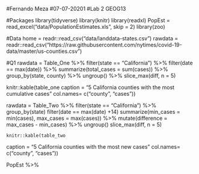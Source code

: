 #Fernando Meza
#07-07-20201
#Lab 2 GEOG13

#Packages
library(tidyverse)
library(knitr)
library(readxl)
PopEst = read_excel("data/PopulationEstimates.xls", 
    skip = 2)
library(zoo)

#Data
home = readr::read_csv("data/landdata-states.csv")
rawdata = readr::read_csv("https://raw.githubusercontent.com/nytimes/covid-19-data/master/us-counties.csv")

#Q1
rawdata = Table_One %>%
  filter(state == "California") %>%
  filter(date == max(date)) %>%
  summarize(total_cases = sum(cases)) %>%
  group_by(state, county) %>%
  ungroup() %>%
  slice_max(diff, n = 5)
  
  knitr::kable(table_one
  caption = "5 California counties with the most cumulative cases"
  col.names= c("county", "cases"))

rawdata = Table_Two %>%
  filter(state == "California") %>%
  group_by(state)
  filter(date == max(date) +14)
  summarize(min_cases = min(cases), max_cases = max(cases)) %>%
  mutate(difference = max_cases - min_cases) %>%
  ungroup()
  slice_max(diff, n = 5)
  
    knitr::kable(table_two
  caption = "5 California counties with the most new cases"
  col.names= c("county", "cases"))
  
  PopEst %>%
